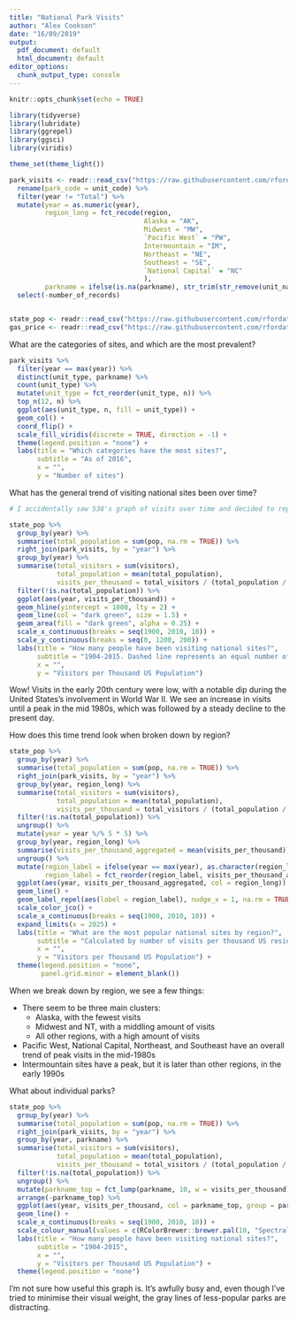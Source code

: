 ```yaml
---
title: "National Park Visits"
author: "Alex Cookson"
date: "16/09/2019"
output:
  pdf_document: default
  html_document: default
editor_options:
  chunk_output_type: console
---
```


```r
knitr::opts_chunk$set(echo = TRUE)
```

```r
library(tidyverse)
library(lubridate)
library(ggrepel)
library(ggsci)
library(viridis)

theme_set(theme_light())

park_visits <- readr::read_csv("https://raw.githubusercontent.com/rfordatascience/tidytuesday/master/data/2019/2019-09-17/national_parks.csv") %>%
  rename(park_code = unit_code) %>%
  filter(year != "Total") %>%
  mutate(year = as.numeric(year),
         region_long = fct_recode(region,
                                  Alaska = "AK",
                                  Midwest = "MW",
                                  `Pacific West` = "PW",
                                  Intermountain = "IM",
                                  Northeast = "NE",
                                  Southeast = "SE",
                                  `National Capital` = "NC"
                                  ),
         parkname = ifelse(is.na(parkname), str_trim(str_remove(unit_name, unit_type)), parkname)) %>%
  select(-number_of_records)


state_pop <- readr::read_csv("https://raw.githubusercontent.com/rfordatascience/tidytuesday/master/data/2019/2019-09-17/state_pop.csv")
gas_price <- readr::read_csv("https://raw.githubusercontent.com/rfordatascience/tidytuesday/master/data/2019/2019-09-17/gas_price.csv")
```

What are the categories of sites, and which are the most prevalent?

```r
park_visits %>%
  filter(year == max(year)) %>%
  distinct(unit_type, parkname) %>%
  count(unit_type) %>%
  mutate(unit_type = fct_reorder(unit_type, n)) %>%
  top_n(12, n) %>%
  ggplot(aes(unit_type, n, fill = unit_type)) +
  geom_col() +
  coord_flip() +
  scale_fill_viridis(discrete = TRUE, direction = -1) +
  theme(legend.position = "none") +
  labs(title = "Which categories have the most sites?",
       subtitle = "As of 2016",
       x = "",
       y = "Number of sites")
```

What has the general trend of visiting national sites been over time?

```r
# I accidentally saw 538's graph of visits over time and decided to replicate it

state_pop %>%
  group_by(year) %>%
  summarise(total_population = sum(pop, na.rm = TRUE)) %>%
  right_join(park_visits, by = "year") %>%
  group_by(year) %>%
  summarise(total_visitors = sum(visitors),
            total_population = mean(total_population),
            visits_per_thousand = total_visitors / (total_population / 1000)) %>%
  filter(!is.na(total_population)) %>%
  ggplot(aes(year, visits_per_thousand)) +
  geom_hline(yintercept = 1000, lty = 2) +
  geom_line(col = "dark green", size = 1.5) +
  geom_area(fill = "dark green", alpha = 0.25) +
  scale_x_continuous(breaks = seq(1900, 2010, 10)) +
  scale_y_continuous(breaks = seq(0, 1200, 200)) +
  labs(title = "How many people have been visiting national sites?",
       subtitle = "1904-2015. Dashed line represents an equal number of visitors and population",
       x = "",
       y = "Visitors per Thousand US Population")
```

Wow! Visits in the early 20th century were low, with a notable dip during the United States's involvement in World War II. We see an increase in visits until a peak in the mid 1980s, which was followed by a steady decline to the present day.

How does this time trend look when broken down by region?

```r
state_pop %>%
  group_by(year) %>%
  summarise(total_population = sum(pop, na.rm = TRUE)) %>%
  right_join(park_visits, by = "year") %>%
  group_by(year, region_long) %>%
  summarise(total_visitors = sum(visitors),
            total_population = mean(total_population),
            visits_per_thousand = total_visitors / (total_population / 1000)) %>%
  filter(!is.na(total_population)) %>%
  ungroup() %>%
  mutate(year = year %/% 5 * 5) %>%
  group_by(year, region_long) %>%
  summarise(visits_per_thousand_aggregated = mean(visits_per_thousand)) %>%
  ungroup() %>%
  mutate(region_label = ifelse(year == max(year), as.character(region_long), NA_character_),
         region_label = fct_reorder(region_label, visits_per_thousand_aggregated, last, order_by = year)) %>%
  ggplot(aes(year, visits_per_thousand_aggregated, col = region_long)) +
  geom_line() +
  geom_label_repel(aes(label = region_label), nudge_x = 1, na.rm = TRUE) +
  scale_color_jco() +
  scale_x_continuous(breaks = seq(1900, 2010, 10)) +
  expand_limits(x = 2025) +
  labs(title = "What are the most popular national sites by region?",
       subtitle = "Calculated by number of visits per thousand US residents. Aggregated into 5-year bins.",
       x = "",
       y = "Visitors per Thousand US Population") +
  theme(legend.position = "none",
        panel.grid.minor = element_blank())
```

When we break down by region, we see a few things:

  * There seem to be three main clusters:
    + Alaska, with the fewest visits
    + Midwest and NT, with a middling amount of visits
    + All other regions, with a high amount of visits
  * Pacific West, National Capital, Northeast, and Southeast have an overall trend of peak visits in the mid-1980s
  * Intermountain sites have a peak, but it is later than other regions, in the early 1990s


What about individual parks?
```r
state_pop %>%
  group_by(year) %>%
  summarise(total_population = sum(pop, na.rm = TRUE)) %>%
  right_join(park_visits, by = "year") %>%
  group_by(year, parkname) %>%
  summarise(total_visitors = sum(visitors),
            total_population = mean(total_population),
            visits_per_thousand = total_visitors / (total_population / 1000)) %>%
  filter(!is.na(total_population)) %>%
  ungroup() %>%
  mutate(parkname_top = fct_lump(parkname, 10, w = visits_per_thousand)) %>%
  arrange(-parkname_top) %>%
  ggplot(aes(year, visits_per_thousand, col = parkname_top, group = parkname)) + ### Need to figure out how to make the "Other" category gray
  geom_line() +
  scale_x_continuous(breaks = seq(1900, 2010, 10)) +
  scale_colour_manual(values = c(RColorBrewer::brewer.pal(10, "Spectral"), "#d3d3d3")) +
  labs(title = "How many people have been visiting national sites?",
       subtitle = "1904-2015",
       x = "",
       y = "Visitors per Thousand US Population") +
  theme(legend.position = "none")
```

I'm not sure how useful this graph is. It's awfully busy and, even though I've tried to minimise their visual weight, the gray lines of less-popular parks are distracting.





